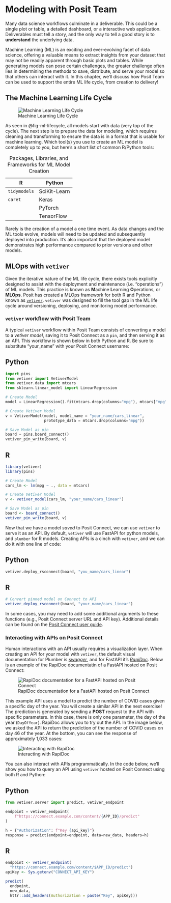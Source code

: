 # Modeling with Posit Team

Many data science workflows culminate in a deliverable. This could be a single plot or table, a detailed dashboard, or a interactive web application. Deliverables must tell a story, and the only way to tell a good story is to **understand** the underlying data.

Machine Learning (ML) is an exciting and ever-evolving facet of data science, offering a valuable means to extract insights from your dataset that may not be readily apparent through basic plots and tables. While generating models can pose certain challenges, the greater challenge often lies in determining the methods to save, distribute, and serve your model so that others can interact with it. In this chapter, we'll discuss how Posit Team can be used to support the entire ML life cycle, from creation to delivery!

## The Machine Learning Life Cycle

![Machine Learning Life Cycle](images/ml_ops_cycle.png){#fig-ml-lifecycle fig-align="center"}

As seen in @fig-ml-lifecycle, all models start with data (very top of the cycle). The next step is to prepare the data for modeling, which requires cleaning and transforming to ensure the data is in a format that is usable for machine learning. Which tool(s) you use to create an ML model is completely up to you, but here's a short list of common R/Python tools:

| R            | Python       |
|--------------|--------------|
| `tidymodels` | SciKit-Learn |
| `caret`      | Keras        |
|              | PyTorch      |
|              | TensorFlow   |

: Packages, Libraries, and Frameworks for ML Model Creation

Rarely is the creation of a model a one time event. As data changes and the ML tools evolve, models will need to be updated and subsequently deployed into production. It's also important that the deployed model demonstrates high performance compared to prior versions and other models.

## MLOps with `vetiver`

Given the iterative nature of the ML life cycle, there exists tools explicitly designed to assist with the deployment and maintenance (i.e. "operations") of ML models. This practice is known as **M**achine **L**earning **O**perations, or **MLOps**. Posit has created a MLOps framework for both R and Python known as [`vetiver`](https://vetiver.rstudio.com/). `vetiver` was designed to fill the tool gap in the ML life cycle around versioning, deploying, and monitoring model performance.

### `vetiver` workflow with Posit Team

A typical `vetiver` workflow within Posit Team consists of converting a model to a *vetiver model*, saving it to Posit Connect as a `pin`, and then serving it as an API. This workflow is shown below in both Python and R. Be sure to substitute "your_name" with your Posit Connect username:

::: {.panel-tabset group="language"}
## Python

``` python
import pins
from vetiver import VetiverModel
from vetiver.data import mtcars
from sklearn.linear_model import LinearRegression

# Create Model
model = LinearRegression().fit(mtcars.drop(columns="mpg"), mtcars["mpg"])

# Create Vetiver Model
v = VetiverModel(model, model_name = "your_name/cars_linear", 
                 prototype_data = mtcars.drop(columns="mpg"))

# Save Model as pin
board = pins.board_connect()
vetiver_pin_write(board, v)
```

## R

``` r
library(vetiver)
library(pins)

# Create Model
cars_lm <- lm(mpg ~ ., data = mtcars)

# Create Vetiver Model
v <- vetiver_model(cars_lm, "your_name/cars_linear")

# Save Model as pin
board <- board_connect()
vetiver_pin_write(board, v)
```
:::

Now that we have a model *saved* to Posit Connect, we can use `vetiver` to serve it as an API. By default, `vetiver` will use FastAPI for python models, and `plumber` for R models. Creating APIs is a cinch with `vetiver`, and we can do it with one line of code:

::: {.panel-tabset group="language"}
## Python

``` python
vetiver.deploy_rsconnect(board, "you_name/cars_linear")
```

## R

``` r
# Convert pinned model on Connect to API
vetiver_deploy_rsconnect(board, "your_name/cars_linear")
```
:::

In some cases, you may need to add some additional arguments to these functions (e.g., Posit Connect server URL and API key). Additional details can be found on the [Posit Connect user guide](https://docs.posit.co/connect/user/vetiver/).

### Interacting with APIs on Posit Connect

Human interactions with an API usually requires a visualization layer. When creating an API for your model with `vetiver`, the default visual documentation for Plumber is [*swagger*](https://swagger.io/), and for FastAPI it's [*RapiDoc*](https://rapidocweb.com/). Below is an example of the RapiDoc documentatin of a FastAPI hosted on Posit Connect:

![RapiDoc documentation for a FastAPI hosted on Posit Connect](images/fastapi-rapidoc.png){#fig-fastapi-rapidoc fig-align="center"}

This example API uses a model to predict the number of COVID cases given a specific day of the year. You will create a similar API in the next exercise! The prediction is generated by sending a **POST** request to the API with specific parameters. In this case, there is only one parameter, the day of the year (`DayOfYear`). RapiDoc allows you to try out the API. In the image below, we asked the API to return the prediction of the number of COVID cases on day 46 of the year. At the bottom, you can see the response of approximately 1,033 cases:

![Interacting with RapiDoc](images/rapidoc-response.png){#rapidoc-response fig-align="center"}

You can also interact with APIs programmatically. In the code below, we'll show you how to query an API using `vetiver` hosted on Posit Connect using both R and Python:

::: {.panel-tabset group="language"}
## Python

``` python
from vetiver.server import predict, vetiver_endpoint

endpoint = vetiver_endpoint(
    f"https://connect.example.com/content/{APP_ID}/predict"
)

h = {"Authorization": f"Key {api_key}"}
response = predict(endpoint=endpoint, data=new_data, headers=h)
```

## R

``` r
endpoint <- vetiver_endpoint(
  "https://connect.example.com/content/$APP_ID/predict")
apiKey <- Sys.getenv("CONNECT_API_KEY")

predict(
  endpoint,
  new_data,
  httr::add_headers(Authorization = paste("Key", apiKey)))
```
:::
